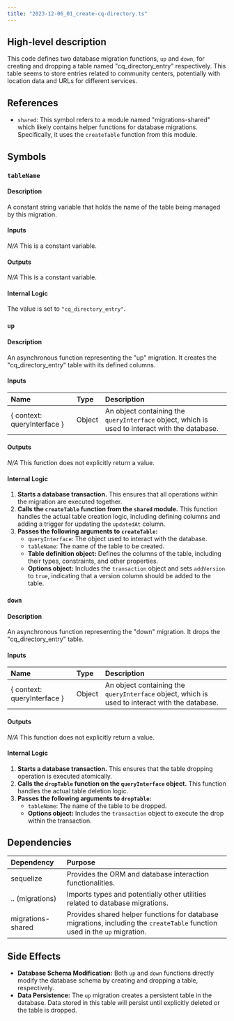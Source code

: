 ```yaml
---
title: "2023-12-06_01_create-cq-directory.ts"
---
```


## High-level description
This code defines two database migration functions, `up` and `down`, for creating and dropping a table named "cq_directory_entry" respectively. This table seems to store entries related to community centers, potentially with location data and URLs for different services.

## References
- `shared`: This symbol refers to a module named "migrations-shared" which likely contains helper functions for database migrations. Specifically, it uses the `createTable` function from this module.

## Symbols

### `tableName`
#### Description
A constant string variable that holds the name of the table being managed by this migration.

#### Inputs
_N/A_ This is a constant variable.

#### Outputs
_N/A_ This is a constant variable.

#### Internal Logic
The value is set to `"cq_directory_entry"`.

### `up`
#### Description
An asynchronous function representing the "up" migration. It creates the "cq_directory_entry" table with its defined columns.

#### Inputs
| Name | Type | Description |
|:-----|:-----|:------------|
| \{ context: queryInterface \} | Object | An object containing the `queryInterface` object, which is used to interact with the database. |

#### Outputs
_N/A_ This function does not explicitly return a value.

#### Internal Logic
1. **Starts a database transaction.** This ensures that all operations within the migration are executed together.
2. **Calls the `createTable` function from the `shared` module.** This function handles the actual table creation logic, including defining columns and adding a trigger for updating the `updatedAt` column.
3. **Passes the following arguments to `createTable`:**
    - `queryInterface`: The object used to interact with the database.
    - `tableName`: The name of the table to be created.
    - **Table definition object:** Defines the columns of the table, including their types, constraints, and other properties.
    - **Options object:** Includes the `transaction` object and sets `addVersion` to `true`, indicating that a version column should be added to the table.

### `down`
#### Description
An asynchronous function representing the "down" migration. It drops the "cq_directory_entry" table.

#### Inputs
| Name | Type | Description |
|:-----|:-----|:------------|
| \{ context: queryInterface \} | Object | An object containing the `queryInterface` object, which is used to interact with the database. |

#### Outputs
_N/A_ This function does not explicitly return a value.

#### Internal Logic
1. **Starts a database transaction.** This ensures that the table dropping operation is executed atomically.
2. **Calls the `dropTable` function on the `queryInterface` object.** This function handles the actual table deletion logic.
3. **Passes the following arguments to `dropTable`:**
    - `tableName`: The name of the table to be dropped.
    - **Options object:** Includes the `transaction` object to execute the drop within the transaction.

## Dependencies
| Dependency | Purpose |
|:-----------|:--------|
| sequelize | Provides the ORM and database interaction functionalities. |
| .. (migrations) | Imports types and potentially other utilities related to database migrations. |
| migrations-shared | Provides shared helper functions for database migrations, including the `createTable` function used in the `up` migration. |

## Side Effects
- **Database Schema Modification:** Both `up` and `down` functions directly modify the database schema by creating and dropping a table, respectively.
- **Data Persistence:** The `up` migration creates a persistent table in the database. Data stored in this table will persist until explicitly deleted or the table is dropped.
